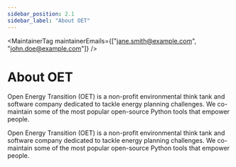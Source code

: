 ```yaml
---
sidebar_position: 2.1
sidebar_label: "About OET"
---
```



<MaintainerTag maintainerEmails={["jane.smith@example.com", "john.doe@example.com"]} />

# About OET

<ControlledDocBanner />

Open Energy Transition (OET) is a non-profit environmental think tank and software company dedicated to tackle energy planning challenges. We co-maintain some of the most popular open-source Python tools that empower people.

Open Energy Transition (OET) is a non-profit environmental think tank and software company dedicated to tackle energy planning challenges. We co-maintain some of the most popular open-source Python tools that empower people.